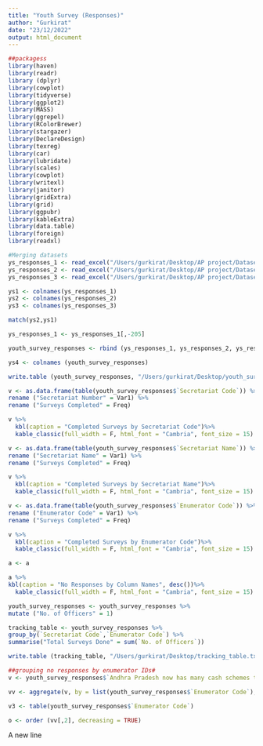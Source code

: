 ```yaml
---
title: "Youth Survey (Responses)"
author: "Gurkirat"
date: "23/12/2022"
output: html_document
---
```


```r
##packagess
library(haven)
library(readr)
library (dplyr)
library(cowplot)
library(tidyverse)
library(ggplot2)
library(MASS)
library(ggrepel)
library(RColorBrewer)
library(stargazer)
library(DeclareDesign)
library(texreg)
library(car)
library(lubridate)
library(scales)
library(cowplot)
library(writexl)
library(janitor)
library(gridExtra)
library(grid)
library(ggpubr)
library(kableExtra)
library(data.table)
library(foreign)
library(readxl)
```


```r
#Merging datasets
ys_responses_1 <- read_excel("/Users/gurkirat/Desktop/AP project/Datasets/Youth_Survey_Andhra_Pradesh_Translated_30thNov_-_all_versions_-_English_en_-_2023-01-11-06-55-58.xlsx")
ys_responses_2 <- read_excel("/Users/gurkirat/Desktop/AP project/Datasets/Youth_Survey_ANU_20thDec_Translated_-_all_versions_-_English_en_-_2023-01-11-06-56-41.xlsx")
ys_responses_3 <- read_excel("/Users/gurkirat/Desktop/AP project/Datasets/Youth_Survey_AU_21stDec_Translated_-_all_versions_-_English_en_-_2023-01-11-06-55-16.xlsx")

ys1 <- colnames(ys_responses_1)
ys2 <- colnames(ys_responses_2)
ys3 <- colnames(ys_responses_3)

match(ys2,ys1)

ys_responses_1 <- ys_responses_1[,-205]

youth_survey_responses <- rbind (ys_responses_1, ys_responses_2, ys_responses_3)

ys4 <- colnames (youth_survey_responses)

write.table (youth_survey_responses, "/Users/gurkirat/Desktop/youth_survey_responses (11th January).txt", sep = "\t")
```

```r
v <- as.data.frame(table(youth_survey_responses$`Secretariat Code`)) %>% 
rename ("Secretariat Number" = Var1) %>% 
rename ("Surveys Completed" = Freq)

v %>%
  kbl(caption = "Completed Surveys by Secretariat Code")%>%
  kable_classic(full_width = F, html_font = "Cambria", font_size = 15)
```

```r
v <- as.data.frame(table(youth_survey_responses$`Secretariat Name`)) %>% 
rename ("Secretariat Name" = Var1) %>% 
rename ("Surveys Completed" = Freq)

v %>%
  kbl(caption = "Completed Surveys by Secretariat Name")%>%
  kable_classic(full_width = F, html_font = "Cambria", font_size = 15)
```

```r
v <- as.data.frame(table(youth_survey_responses$`Enumerator Code`)) %>% 
rename ("Enumerator Code" = Var1) %>% 
rename ("Surveys Completed" = Freq)

v %>%
  kbl(caption = "Completed Surveys by Enumerator Code")%>%
  kable_classic(full_width = F, html_font = "Cambria", font_size = 15)

a <- a

a %>% 
kbl(caption = "No Responses by Column Names", desc())%>%
  kable_classic(full_width = F, html_font = "Cambria", font_size = 15)

```

```r
youth_survey_responses <- youth_survey_responses %>% 
mutate ("No. of Officers" = 1)

tracking_table <- youth_survey_responses %>% 
group_by(`Secretariat Code`,`Enumerator Code`) %>% 
summarise("Total Surveys Done" = sum(`No. of Officers`))

write.table (tracking_table, "/Users/gurkirat/Desktop/tracking_table.txt", sep = "\t")
```

```r
##grouping no responses by enumerator IDs#
v <- youth_survey_responses$`Andhra Pradesh now has many cash schemes to give money to its citizens, like Ammavodi and YSR Cheyutha. Do you believe the amount given in cash schemes should be more or less?` == "No Response"

vv <- aggregate(v, by = list(youth_survey_responses$`Enumerator Code`), mean)

v3 <- table(youth_survey_responses$`Enumerator Code`)

o <- order (vv[,2], decreasing = TRUE)
```

A new line
